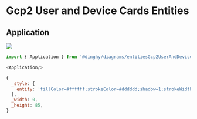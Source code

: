 
# Gcp2 User and Device Cards Entities


## Application

<Tabs>
  <TabItem value="Preview">

![](./application.png#drawio)

  </TabItem>
  <TabItem value="Usage">
    
```js
import { Application } from '@dinghy/diagrams/entitiesGcp2UserAndDeviceCards'

<Application/>
```

  </TabItem>
  <TabItem value="Definition">
    
```js
{
  _style: {
    entity: 'fillColor=#ffffff;strokeColor=#dddddd;shadow=1;strokeWidth=1;rounded=1;absoluteArcSize=1;arcSize=2;labelPosition=center;verticalLabelPosition=middle;align=center;verticalAlign=bottom;spacingLeft=0;fontColor=#999999;fontSize=12;whiteSpace=wrap;spacingBottom=2;html=1;',
  },
  _width: 0,
  _height: 85,
}
```

  </TabItem>
</Tabs>

